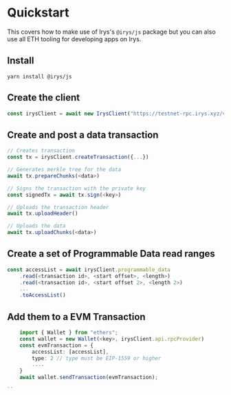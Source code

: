 # Quickstart

This covers how to make use of Irys's `@irys/js` package but you can also use all ETH tooling for developing apps on Irys.

## Install

```shell
yarn install @irys/js
```

## Create the client

```js
const irysClient = await new IrysClient("https://testnet-rpc.irys.xyz/v1")
```

## Create and post a data transaction

```js
// Creates transaction
const tx = irysClient.createTransaction({...})

// Generates merkle tree for the data
await tx.prepareChunks(<data>)

// Signs the transaction with the private key
const signedTx = await tx.sign(<key>)

// Uploads the transaction header
await tx.uploadHeader()

// Uploads the data
await tx.uploadChunks(<data>)
```

## Create a set of Programmable Data read ranges

```js
const accessList = await irysClient.programmable_data
    .read(<transaction id>, <start offset>, <length>)
    .read(<transaction id>, <start offset 2>, <length 2>)
    ...
    .toAccessList()
```

## Add them to a EVM Transaction
```ts
    import { Wallet } from "ethers";
    const wallet = new Wallet(<key>, irysClient.api.rpcProvider)
    const evmTransaction = {
        accessList: [accessList],
        type: 2 // type must be EIP-1559 or higher
        ....
    }
    await wallet.sendTransaction(evmTransaction);

``
